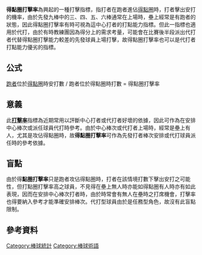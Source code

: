 '''得點圈打擊率'''為{{when|近期}}興起的一種打擊指標，指打者在跑者進佔[[得點圈|得點圈]]時，打者擊出安打的機率，由於先發九棒中的三、四、五、六棒通常在上場時，壘上經常是有跑者的狀態，因此得點圈打擊率有時可視為這中心打者的打點能力指標。但此一指標也適用於代打，由於有時教練團因為得分上的需求考量，可能會在比賽後半段派出代打者代替得點圈打擊能力較差的先發球員上場打擊，故得點圈打擊率也可以是代打者打點能力優劣的指標。

==公式==
[[跑者|跑者]]位於[[得點圈|得點圈]]時安打數 / 跑者位於得點圈時打數 = 得點圈打擊率

==意義==
此'''[[打擊率|打擊率]]'''指標為近期常用以評斷中心打者或代打者好壞的依據，因此可作為在安排 中心棒次或派任球員代打時參考。由於中心棒次或代打者上場時，經常是壘上有人，尤其是攻佔得點圈時，故'''得點圈打擊率'''可作為先發打者棒次安排或代打球員派任時的參考依據。

==盲點==
由於得'''點圈打擊率'''只是跑者攻佔得點圈時，打者在該情境打數下擊出安打之可能性，但打點圈打擊率高之球員，不見得在壘上無人時亦能如得點圈有人時亦有如此表現，因而在安排中心棒次打者時，由於時常會有無人在壘時之打席機會，打擊率也得要納入參考才能準確安排棒次。代打型球員由於是任務型角色，故沒有此盲點限制。

==參考資料==
{{台灣棒球維基館}}

{{棒球小作品}}

[[Category:棒球統計|Category:棒球統計]]
[[Category:棒球術語|Category:棒球術語]]